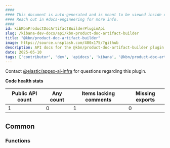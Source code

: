 ```yaml
---
####
#### This document is auto-generated and is meant to be viewed inside our experimental, new docs system.
#### Reach out in #docs-engineering for more info.
####
id: kibKbnProductDocArtifactBuilderPluginApi
slug: /kibana-dev-docs/api/kbn-product-doc-artifact-builder
title: "@kbn/product-doc-artifact-builder"
image: https://source.unsplash.com/400x175/?github
description: API docs for the @kbn/product-doc-artifact-builder plugin
date: 2025-05-10
tags: ['contributor', 'dev', 'apidocs', 'kibana', '@kbn/product-doc-artifact-builder']
---
```




Contact [@elastic/appex-ai-infra](https://github.com/orgs/elastic/teams/appex-ai-infra) for questions regarding this plugin.

**Code health stats**

| Public API count  | Any count | Items lacking comments | Missing exports |
|-------------------|-----------|------------------------|-----------------|
| 1 | 0 | 1 | 0 |

## Common

### Functions
<DocDefinitionList data={kbnProductDocArtifactBuilderObj.common.functions}/>

